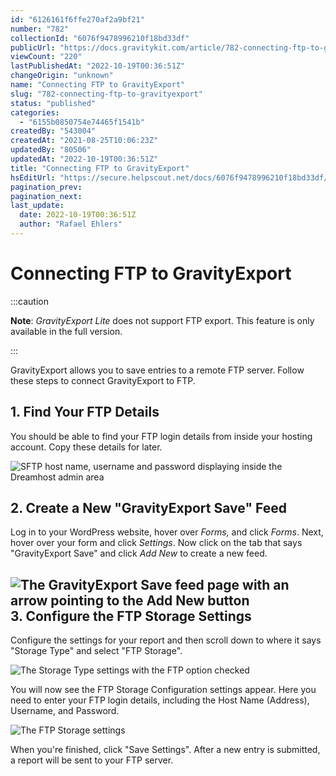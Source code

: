 ```yaml
---
id: "6126161f6ffe270af2a9bf21"
number: "782"
collectionId: "6076f9478996210f18bd33df"
publicUrl: "https://docs.gravitykit.com/article/782-connecting-ftp-to-gravityexport"
viewCount: "220"
lastPublishedAt: "2022-10-19T00:36:51Z"
changeOrigin: "unknown"
name: "Connecting FTP to GravityExport"
slug: "782-connecting-ftp-to-gravityexport"
status: "published"
categories: 
  - "6155b0850754e74465f1541b"
createdBy: "543004"
createdAt: "2021-08-25T10:06:23Z"
updatedBy: "80506"
updatedAt: "2022-10-19T00:36:51Z"
title: "Connecting FTP to GravityExport"
hsEditUrl: "https://secure.helpscout.net/docs/6076f9478996210f18bd33df/article/6126161f6ffe270af2a9bf21"
pagination_prev: 
pagination_next: 
last_update:
  date: 2022-10-19T00:36:51Z
  author: "Rafael Ehlers"
---
```


# Connecting FTP to GravityExport


:::caution

**Note**: *GravityExport Lite* does not support FTP export. This feature is only available in the full version.

:::



GravityExport allows you to save entries to a remote FTP server. Follow these steps to connect GravityExport to FTP.

## 1. Find Your FTP Details

You should be able to find your FTP login details from inside your hosting account. Copy these details for later.

![SFTP host name, username and password displaying inside the Dreamhost admin area](https://s3.amazonaws.com/helpscout.net/docs/assets/54c58489e4b051242988532c/images/61261d9f12c07c18afdcde7b/file-6i9Apv8BmR.png)

## 2. Create a New "GravityExport Save" Feed

Log in to your WordPress website, hover over *Forms,* and click *Forms*. Next, hover over your form and click *Settings*. Now click on the tab that says "GravityExport Save" and click *Add New* to create a new feed.

## ![The GravityExport Save feed page with an arrow pointing to the Add New button](https://s3.amazonaws.com/helpscout.net/docs/assets/54c58489e4b051242988532c/images/61261fa000c03d6720750f43/file-aS1UXl5onn.png)3. Configure the FTP Storage Settings

Configure the settings for your report and then scroll down to where it says "Storage Type" and select "FTP Storage".

![The Storage Type settings with the FTP option checked](https://s3.amazonaws.com/helpscout.net/docs/assets/54c58489e4b051242988532c/images/612620af6ffe270af2a9bf76/file-s1xcQpebhO.png)

You will now see the FTP Storage Configuration settings appear. Here you need to enter your FTP login details, including the Host Name (Address), Username, and Password.

![The FTP Storage settings](https://s3.amazonaws.com/helpscout.net/docs/assets/54c58489e4b051242988532c/images/612622b56c65aa15b87d42f3/file-uccSmeHZh8.png)

When you're finished, click "Save Settings". After a new entry is submitted, a report will be sent to your FTP server.